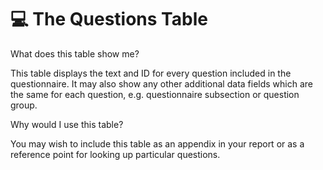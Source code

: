 # 💻 The Questions Table

What does this table show me?

This table displays the text and ID for every question included in the questionnaire. It may also show any other additional data fields which are the same for each question, e.g. questionnaire subsection or question group.

Why would I use this table?

You may wish to include this table as an appendix in your report or as a reference point for looking up particular questions.
